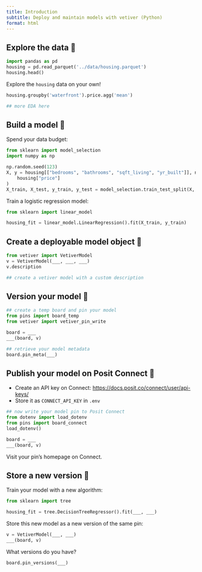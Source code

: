 ```yaml
---
title: Introduction
subtitle: Deploy and maintain models with vetiver (Python)
format: html
---
```


## Explore the data 👀

```python
import pandas as pd
housing = pd.read_parquet('../data/housing.parquet')
housing.head()
```

Explore the `housing` data on your own!

```python
housing.groupby('waterfront').price.agg('mean')
```

```python
## more EDA here
```

## Build a model 🔧

Spend your data budget:

```python
from sklearn import model_selection
import numpy as np

np.random.seed(123)
X, y = housing[["bedrooms", "bathrooms", "sqft_living", "yr_built"]], np.log10(
    housing["price"]
)
X_train, X_test, y_train, y_test = model_selection.train_test_split(X, y, test_size=0.2)
```

Train a logistic regression model:

```python
from sklearn import linear_model

housing_fit = linear_model.LinearRegression().fit(X_train, y_train)
```

## Create a deployable model object 🏺

```python
from vetiver import VetiverModel
v = VetiverModel(___, ___, ___)
v.description
```

```python
## create a vetiver model with a custom description
```

## Version your model 📌

```python
## create a temp board and pin your model
from pins import board_temp
from vetiver import vetiver_pin_write

board = ___
___(board, v)
```

```python
## retrieve your model metadata
board.pin_meta(___)
```

## Publish your model on Posit Connect 🚀

- Create an API key on Connect: <https://docs.posit.co/connect/user/api-keys/>
- Store it as `CONNECT_API_KEY` in `.env`

```python
## now write your model pin to Posit Connect
from dotenv import load_dotenv
from pins import board_connect
load_dotenv()

board = ___
___(board, v)
```

Visit your pin's homepage on Connect.

## Store a new version 👯

Train your model with a new algorithm:

```python
from sklearn import tree

housing_fit = tree.DecisionTreeRegressor().fit(___, ___)
```

Store this new model as a new version of the same pin:

```python
v = VetiverModel(___, ___)
___(board, v)
```

What versions do you have?

```python
board.pin_versions(___)
```
